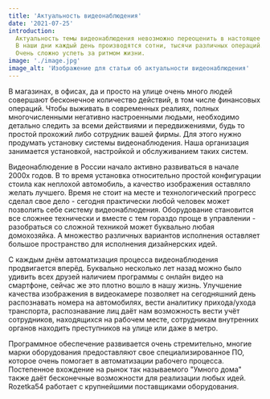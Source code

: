 ```yaml
---
title: 'Актуальность видеонаблюдения'
date: '2021-07-25'
introduction:
  Актуальность темы видеонаблюдения невозможно переоценить в настоящее время.
  В наши дни каждый день производятся сотни, тысячи различных операций.
  Очень сложно успеть за ритмом жизни.
image: './image.jpg'
image_alt: 'Изображение для статьи об актуальности видеонаблюдения'
---
```


<p class="article__content">
  В магазинах, в офисах, да и просто на улице очень много людей совершают
  бесконечное количество действий, в том числе финансовых операций. Чтобы
  выживать в современных реалиях, полных многочисленными негативно настроенными
  людьми, необходимо детально следить за всеми действиями и передвижениями, будь
  то простой прохожий либо сотрудник вашей фирмы. Для этого нужно продумать
  установку системы видеонаблюдения. Наша организация занимается установкой,
  настройкой и обслуживанием таких систем.
</p>

<p class="article__content">
  Видеонаблюдение в России начало активно развиваться в начале 2000х годов. В то
  время установка относительно простой конфигурации стоила как неплохой
  автомобиль, а качество изображения оставляло желать лучшего. Время не стоит на
  месте и технологический прогресс сделал свое дело - сегодня практически любой
  человек может позволить себе систему видеонаблюдения. Оборудование становится
  все сложнее технически и вместе с тем гораздо проще в управлении - разобраться
  со сложной техникой может буквально любая домохозяйка. А множество различных
  вариантов исполнения оставляет большое пространство для исполнения
  дизайнерских идей.
</p>

<p class="article__content">
  С каждым днём автоматизация процесса видеонаблюдения продвигается вперёд.
  Буквально несколько лет назад можно было удивить всех друзей наличием
  программы с онлайн видео на смартфоне, сейчас же это плотно вошло в нашу
  жизнь. Улучшение качества изображения в видеокамере позволяет на сегодняшний
  день распознавать номера на автомобилях, вести аналитику прихода/ухода
  транспорта, распознавание лиц даёт нам возможность вести учёт сотрудников,
  находящихся на рабочем месте, сотрудникам внутренних органов находить
  преступников на улице или даже в метро.
</p>

<p class="article__content">
  Программное обеспечение развивается очень стремительно, многие марки
  оборудования предоставляют свое специализированное ПО, которое очень помогает
  в автоматизации рабочего процесса. Постепенное вхождение на рынок так
  называемого "Умного дома" также даёт бесконечные возможности для реализации
  любых идей. Rozetka54 работает с крупнейшими поставщиками оборудования.
</p>
